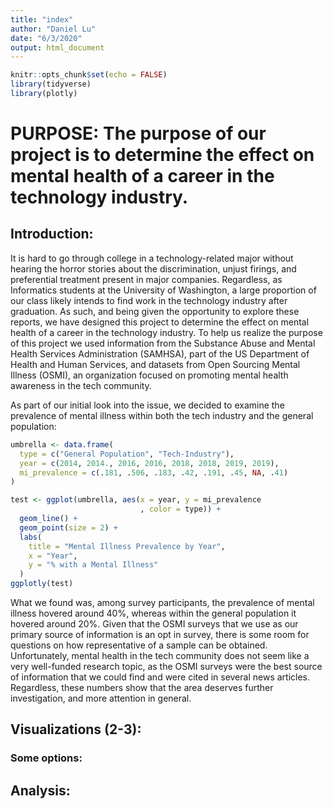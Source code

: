 ```yaml
---
title: "index"
author: "Daniel Lu"
date: "6/3/2020"
output: html_document
---
```


```r
knitr::opts_chunk$set(echo = FALSE)
library(tidyverse)
library(plotly)
```

# PURPOSE: The purpose of our project is to determine the effect on mental health of a career in the technology industry.  

<!-- Remember to tailor your resource to a specific target audience. The amount of framing you need to do for a scientific versus general audience is quite different -->


## Introduction:
It is hard to go through college in a technology-related major without hearing the horror stories about the discrimination, unjust firings, and preferential treatment present in major companies. Regardless, as Informatics students at the University of Washington, a large proportion of our class likely intends to find work in the technology industry after graduation. As such, and being given the opportunity to explore these reports, we have designed this project to determine the effect on mental health of a career in the technology industry. To help us realize the purpose of this project we used information from the Substance Abuse and Mental Health Services Administration (SAMHSA), part of the US Department of Health and Human Services, and datasets from Open Sourcing Mental Illness (OSMI), an organization focused on promoting mental health awareness in the tech community. 

As part of our initial look into the issue, we decided to examine the prevalence of mental illness within both the tech industry and the general population:

```r
umbrella <- data.frame(
  type = c("General Population", "Tech-Industry"), 
  year = c(2014, 2014., 2016, 2016, 2018, 2018, 2019, 2019), 
  mi_prevalence = c(.181, .506, .183, .42, .191, .45, NA, .41)
) 

test <- ggplot(umbrella, aes(x = year, y = mi_prevalence
                             , color = type)) +
  geom_line() +
  geom_point(size = 2) +
  labs(
    title = "Mental Illness Prevalence by Year",
    x = "Year",
    y = "% with a Mental Illness"
  )
ggplotly(test)

```

What we found was, among survey participants, the prevalence of mental illness hovered around 40%, whereas within the general population it hovered around 20%. Given that the OSMI surveys that we use as our primary source of information is an opt in survey, there is some room for questions on how representative of a sample can be obtained. Unfortunately, mental health in the tech community does not seem like a very well-funded research topic, as the OSMI surveys were the best source of information that we could find and were cited in several news articles. Regardless, these numbers show that the area deserves further investigation, and more attention in general.


<!-- The purpose of your topic is clearly captured in your resource -->

## Visualizations (2-3):

<!-- Quantitative questions are clearly and concisely explained with thoughtful text and compelling visuals -->
<!-- A nuanced understanding of the important features of the dataset and topic is demonstrated. -->

### Some options: 
<!-- Could throw in a linear regression model here to see how the likelihood of mental illness depends on different features  -->
<!-- Plot mental illness counts in the tech industry against different potential risk factors -->
<!-- Mental Illness in men vs women -->
<!-- How are companies handling it? Company support? -->
<!-- DALYs for known mental illnesses in tech? -->
<!-- Location-Based trends? -->

## Analysis:

<!-- Methods and results of your analysis are clear -->
